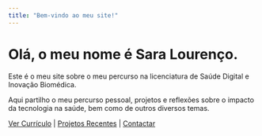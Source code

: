 ```yaml
---
title: "Bem-vindo ao meu site!"
---
```


# Olá, o meu nome é Sara Lourenço.

Este é o meu site sobre o meu percurso na licenciatura de Saúde Digital e Inovação Biomédica.

Aqui partilho o meu percurso pessoal, projetos e reflexões sobre o impacto da tecnologia na saúde, bem como de outros diversos temas.  

[Ver Currículo](curriculo.qmd) | [Projetos Recentes](projetos.qmd) | [Contactar](contacto.qmd)